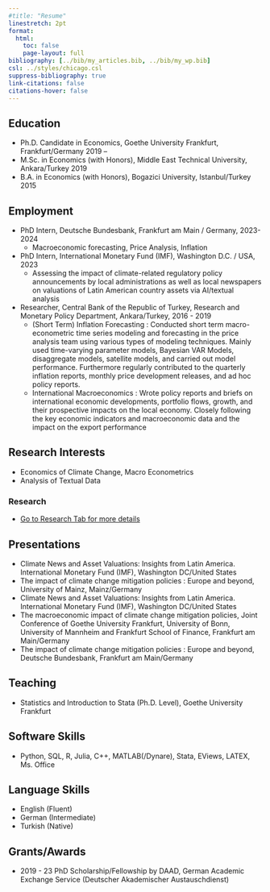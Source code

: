 ```yaml
---
#title: "Resume"
linestretch: 2pt
format:
  html:
    toc: false
    page-layout: full
bibliography: [../bib/my_articles.bib, ../bib/my_wp.bib]
csl: ../styles/chicago.csl
suppress-bibliography: true
link-citations: false
citations-hover: false
---
```


## Education
-   Ph.D. Candidate in Economics, Goethe University Frankfurt, Frankfurt/Germany [2019 --]{.cvdate}
-   M.Sc. in Economics (with Honors), Middle East Technical University, Ankara/Turkey [2019]{.cvdate}
-   B.A. in Economics (with Honors), Bogazici University, Istanbul/Turkey [2015]{.cvdate}

## Employment
- PhD Intern, Deutsche Bundesbank, Frankfurt am Main / Germany, [2023-2024]{.cvdate}
    - [Macroeconomic forecasting, Price Analysis, Inflation]{.subitems}
    
- PhD Intern, International Monetary Fund (IMF), Washington D.C. / USA, [2023]{.cvdate}
    - [Assessing the impact of climate-related regulatory policy announcements by local administrations as well as local newspapers on valuations of Latin American country assets via AI/textual analysis]{.subitems}

- Researcher, Central Bank of the Republic of Turkey, Research and Monetary Policy Department, Ankara/Turkey, [2016 - 2019]{.cvdate}
    - [(Short Term) Inflation Forecasting : Conducted short term macro-econometric time series modeling and forecasting in the price analysis team using various types of modeling techniques. Mainly used time-varying parameter models, Bayesian VAR Models, disaggregate models, satellite models, and carried out model performance. Furthermore regularly contributed to the quarterly inflation reports, monthly price development releases, and ad hoc policy reports.]{.subitems}
    - [International Macroeconomics : Wrote policy reports and briefs on international economic developments, portfolio flows, growth, and their prospective impacts on the local economy. Closely following the key economic indicators and macroeconomic data and the impact on the export performance]{.subitems}

## Research Interests
- Economics of Climate Change, Macro Econometrics
- Analysis of Textual Data

### Research
- [Go to Research Tab for more details](https://mciftci.netlify.app/research/research)

## Presentations
- Climate News and Asset Valuations: Insights from Latin America. International Monetary Fund (IMF), Washington DC/United States
- The impact of climate change mitigation policies : Europe and beyond, University of Mainz, Mainz/Germany
- Climate News and Asset Valuations: Insights from Latin America. International Monetary Fund (IMF), Washington DC/United States
- The macroeconomic impact of climate change mitigation policies, Joint Conference of Goethe University Frankfurt, University of Bonn, University of Mannheim and Frankfurt School of Finance, Frankfurt am Main/Germany
- The impact of climate change mitigation policies : Europe and beyond, Deutsche Bundesbank, Frankfurt am Main/Germany

## Teaching
- Statistics and Introduction to Stata (Ph.D. Level), Goethe University Frankfurt

## Software Skills
- Python, SQL, R, Julia, C++, MATLAB(/Dynare), Stata, EViews, LATEX, Ms. Office

## Language Skills
- English (Fluent)
- German (Intermediate)
- Turkish (Native)

## Grants/Awards
- 2019 - 23 PhD Scholarship/Fellowship by DAAD, German Academic Exchange Service (Deutscher Akademischer Austauschdienst)


<!--# https://jpswalsh.github.io/academicons/  -->

<!--# {{< ai figshare >}} -->
